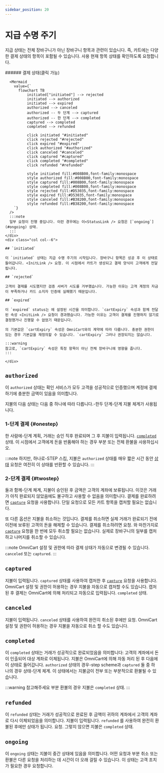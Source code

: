 ```yaml
---
sidebar_position: 20
---
```


# 지급 수명 주기

지급 상태는 전체 장바구니가 아닌 장바구니 항목과 관련이 있습니다. 즉, 카트에는 다양한 결제 상태의 항목이 포함될 수 있습니다. 사용 <StatusLink /> 현재 항목 상태를 확인하도록 요청합니다.

<!-- general info, theat a cart goes through a life cycle etc. -->

<div class="container">
  <div class="row">
    <div class="col col--6">
    ###### 결제 상태(클릭 가능) 

      <Mermaid
        value={`
          flowchart TB
              initiated["initiated"] --> rejected
              initiated --> authorized
              initiated --> expired
              authorized --> canceled
              authorized -- 두 단계 --> captured
              authorized -- 한 단계 --> completed
              captured --> completed
              completed --> refunded
              
              click initiated "#initiated"
              click rejected "#rejected"
              click expired "#expired"
              click authorized "#authorized"
              click canceled "#canceled"
              click captured "#captured"
              click completed "#completed"
              click refunded "#refunded"

              style initiated fill:#008B00,font-family:monospace
              style authorized fill:#008B00,font-family:monospace
              style captured fill:#008B00,font-family:monospace
              style completed fill:#008B00,font-family:monospace
              style rejected fill:#D53035,font-family:monospace
              style expired fill:#D53035,font-family:monospace
              style canceled fill:#B38200,font-family:monospace
              style refunded fill:#B38200,font-family:monospace
        `}
      />
      :::note 
      일부 요청이 진행 중입니다. 이런 경우에는 이<StatusLink /> 요청은 [`ongoing`](#ongoing) 상태.
      :::
    </div>
    <div class="col col--6">

    ## `initiated`

    이 `initiated` 상태는 지급 수명 주기의 시작입니다. 장바구니 항목은 성공 후 이 상태로 들어갑니다. <InitLink /> 요청. 이 시점에서 카트가 생성되고 결제 양식이 고객에게 전달됩니다.

    ## `rejected`
    
    고객이 결제를 시도했지만 검증 서버가 시도를 거부했습니다. 가능한 이유는 고객 계정의 자금이 부족하거나 카드 소지자 인증에 실패했기 때문입니다.

    ## `expired`

    이 `expired` status는 에 설정된 시간을 의미합니다. `cartExpiry` 속성과 함께 전달된 속성 <InitLink /> 요청이 경과했습니다. 가능한 이유는 고객이 결제를 진행하지 않기로 결정했거나 진행할 수 없었기 때문입니다.

    의 기본값은 `cartExpiry` 속성은 OmniCart와의 계약에 따라 다릅니다. 충분한 권한이 있는 경우 기본값을 재정의할 수 있습니다. `cartExpiry` 그러나 권장되지는 않습니다.

    :::warning
    참고로, `cartExpiry` 속성은 특정 항목이 아닌 전체 장바구니에 영향을 줍니다.
    :::

    </div>
  </div>
</div>


## `authorized`

이 `authorized` 상태는 확인 서비스가 모두 고객을 성공적으로 인증했으며 계정에 결제하기에 충분한 금액이 있음을 의미합니다.

지불의 다음 상태는 다음 중 하나에 따라 다릅니다.-한두 단계-단계 지불 체계가 사용됩니다.

### 1-단계 결제 {#onestep}

한 사람에-단계 계획, 거래는 승인 직후 완료되며 그 후 지불이 입력됩니다. [`completed`](#completed) 상태. 이 시점에서 고객에게 돈을 반품해야 하는 경우 부분 또는 전체 환불을 사용하십시오. <SeeCancelRefund />

:::note
하지만, 하나로-STEP 스킴, 지불은 `authorized` 상태를 매우 짧은 시간 동안 [상태](/docs/api/15-status) 요청은 여전히 이 상태를 반환할 수 있습니다.
:::

### 2-단계 결제 {#twostep}

둘과 함께-단계 체계, 지불이 승인된 후 금액은 고객의 계좌에 보류됩니다. 이것은 거래가 아직 완료되지 않았음에도 불구하고 사용할 수 없음을 의미합니다. 결제를 완료하려면 [`capture`](/docs/api/30-capture) 요청을 사용합니다. 단일 요청으로 모든 카트 항목을 캡처할 필요는 없습니다.

또 다른 옵션은 지불을 취소하는 것입니다. 결제를 취소하면 실제 거래가 완료되기 전에 이전에 보류된 고객의 돈을 해제할 수 있습니다. 결제를 취소하려면 <CancelLink /> 요청. 와 마찬가지로 [`capture`](/docs/api/30-capture) 요청을 한 번에 모두 취소할 필요는 없습니다. 실제로 장바구니의 일부를 캡처하고 나머지를 취소할 수 있습니다. <SeeCancelRefund />

<!--
fully or partially
-->

:::note
OmniCart 설정 및 권한에 따라 결제 상태가 자동으로 변경될 수 있습니다. `canceled` 또는 `captured`.
:::

## `captured`

지불이 입력됩니다. `captured` 상태를 사용하여 캡처한 후 [`capture`](/docs/api/30-capture) 요청을 사용합니다. OmniCart 설정 및 권한이 허용하는 경우 지불을 자동으로 캡처할 수도 있습니다. 캡처된 후 결제는 OmniCart에 의해 처리되고 자동으로 입력됩니다. `completed` 상태.

## `canceled`

지불이 입력됩니다. `canceled` 상태를 사용하여 완전히 취소된 후에만 <CancelLink /> 요청. OmniCart 설정 및 권한이 허용하는 경우 지불을 자동으로 취소 할 수도 있습니다.

## `completed`

이 `completed` 상태는 거래가 성공적으로 완료되었음을 의미합니다: 고객의 계좌에서 돈이 인출되어 대상 계좌로 이체됩니다.  지불은 OmniCart에 의해 자동 처리 된 후 다음에이 상태로 들어갑니다. `authorized` 상태의 경우-step scheme과 `captured` 둘 중 하나의 경우 상태-단계 체계. 이 상태에서는 지불금이 전부 또는 부분적으로 환불될 수 있습니다. 

:::warning 참고해주세요
부분 환불의 경우 지불은 `completed` 상태. <SeeCancelRefund />
:::

## `refunded`

이 `refunded` 상태는 거래가 성공적으로 완료된 후 금액이 귀하의 계좌에서 고객의 계좌로 다시 이체되었음을 의미합니다. 지불이 입력됩니다. `refunded` 를 사용하여 완전히 환불된 후에만 상태가 됩니다. <RefundLink /> 요청. 그렇지 않으면 지불은 `completed` 상태. <SeeCancelRefund />

## `ongoing`

이 `ongoing` 상태는 지불이 중간 상태에 있음을 의미합니다. 어떤 <ModifyLink /> 요청과 부분 취소 또는 환불은 다른 요청을 처리하는 데 시간이 더 오래 걸릴 수 있습니다. 이 상태는 <InitLink /> 고객 조치가 필요한 경우 요청합니다.

<!--import-->
